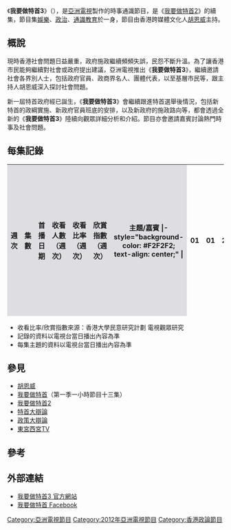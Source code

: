 {{亞視節目
|名稱 = 我要做特首3<br>{{lang|en|I want to be CE 3}}
|英文劇名 = 
|圖像 = [[File:我要做特首3.png|300px]]
|別名 =
|類型 = 時政節目
|原創 = [[亞洲電視|亞洲電視]]
|監製 = [[胡恩威|胡恩威]]
|編導 = 
|助理編導 = 
|製作人 = 
| 主持       = [[胡恩威|胡恩威]]
|海外推出日期 = 
|主題音樂 = 
|主題曲 = 
|作曲 = 
|填詞 = 
|主唱 = 
|國家 = {{HK}}
|語言 = [[粵語|粵語]]
|集數 = 99
|每集列表 = 
|製作年份 = 2012年
|執行製作 = 
|製作統籌 =
|副製作人 =
|共同製作人 =
|剪輯 =
|外景 =
|機位 =
|每集長 =約30分鐘（連廣告）
|aTV-11播出日期 = 2012年3月26日-
|aTV-11视频制式= [[576i|576i]]
|aTV-11音频制式= [[立體聲|立體聲]]
|aTV-11播出時間 = 逢星期一至五19:30-20:00
重播：星期一至五 深夜 1:00 
<br/>星期一至五 深夜約 4:00
<br/>翌日：星期一至五 下午 3:05
|aTV-12播出日期 = 2012年3月26日-
|aTV-12视频制式= [[1080i|1080i]]
|aTV-12音频制式= [[立體聲|立體聲]]
|aTV-12播出時間 = 星期一至五 深夜 12:00
|官方網站 = https://web.archive.org/web/20120331071110/http://www.hkatv.com/v5/12/iwanttobece3/
|imdb_id =
|tv_com_id 
}}

《'''我要做特首3'''》（'''{{lang|en|I want to be CE 3}}'''），是[[亞洲電視|亞洲電視]]製作的時事通識節目，是《[[我要做特首2|我要做特首2]]》的續集，節目集[[娛樂|娛樂]]、[[政治|政治]]、[[通識教育|通識教育]]於一身，節目由香港跨媒體文化人[[胡恩威|胡恩威]]主持。

== 概說 ==
現時香港社會問題日益嚴重，政府施政繼續頻頻失誤，民怨不斷升溫。為了讓香港市民能夠繼續對社會或政府提出建議，亞洲電視推出《'''我要做特首3'''》，繼續邀請社會各界別人士，包括政府官員、政商界名人、團體代表，以至基層市民等，跟主持人胡恩威深入探討社會問題。

新一屆特首政府經已誕生，《'''我要做特首3'''》會繼續跟進特首選舉後情況，包括新特首的政綱實施、新政府官員班底的安排，以及新政府的施政路向等，都會透過全新的《'''我要做特首3'''》陸續向觀眾詳細分析和介紹。節目亦會邀請嘉賓討論熱門時事及社會問題。

== 每集記錄 ==
{| class="wikitable"
|-
!width="30"style="background-color:#DEDDE2"|週次
!width="40"style="background-color:#DEDDE2"|集數
!width="180"style="background-color:#DEDDE2"|首播日期
!width="25"style="background-color:#DEDDE2"|收看人數<br>（週次）
!width="25"style="background-color:#DEDDE2"|收看比率<br>（週次）
!width="25"style="background-color:#DEDDE2"|欣賞指數<br>（週次）
!width="200"style="background-color:#DEDDE2"|主題/嘉賓
|- style="background-color: #F2F2F2; text-align: center;" |
|rowspan=5| 01 || 01 || 2012/03/26 ||rowspan=5|  ||rowspan=5|  ||rowspan=5| || 選舉後香港的政治環境
|- style="background-color: #F2F2F2; text-align: center;" |
| 02 || 2012/03/27 || 分析[[梁振英|梁振英]]參選政綱（一）
|- style="background-color: #F2F2F2; text-align: center;" |
| 03 || 2012/03/28 || 何謂普選？何謂傳媒霸權？
|- style="background-color: #F2F2F2; text-align: center;" |
| 04 || 2012/03/29 || 民望低處未算低？
|- style="background-color: #F2F2F2; text-align: center;" |
| 05 || 2012/03/30 || 分析[[梁振英|梁振英]]參選政綱（二）
|- style="background-color: #F2F2F2; text-align: center;" |
|rowspan=5| 02 || 06 || 2012/04/02 ||rowspan=5|  ||rowspan=5|  ||rowspan=5| || 城市規劃（一）<br>中大建築學院院長[[何培斌|何培斌]]
|- style="background-color: #F2F2F2; text-align: center;" |
| 07 || 2012/04/03 || 城市規劃（二）<br>中大建築學院院長[[何培斌|何培斌]]
|- style="background-color: #F2F2F2; text-align: center;" |
| 08 || 2012/04/04 || 醫療問題（一）<br>立法會[[功能界別|功能界別]]（醫學界）議員[[梁家騮|梁家騮]]
|- style="background-color: #F2F2F2; text-align: center;" |
| 09 || 2012/04/05 || 醫療問題（二）<br>[[前線醫生聯盟|前線醫生聯盟]]主席[[蕭旭亮|蕭旭亮]]
|- style="background-color: #F2F2F2; text-align: center;" |
| 10 || 2012/04/06 || 教育問題（一）<br>通識教育試題
|- style="background-color: #F2F2F2; text-align: center;" |
|rowspan=5| 03 || 11 || 2012/04/09 ||rowspan=5|  ||rowspan=5|  ||rowspan=5| || 醫療問題（三）<br>[[再生會|再生會]]董事局主席[[黃至生|黃至生]]
|- style="background-color: #F2F2F2; text-align: center;" |
| 12 || 2012/04/10 || 創新科技（一）<br>[[四方創意|四方創意]]業務策略總監[[鄧泰霖|鄧泰霖]]
|- style="background-color: #F2F2F2; text-align: center;" |
| 13 || 2012/04/11 || 創新科技（二）<br>[[香港互聯網協會|香港互聯網協會]]互聯網應用程式開發小組召集人[[鄭斌彬|鄭斌彬]]
|- style="background-color: #F2F2F2; text-align: center;" |
| 14 || 2012/04/12 || 創新科技（三）<br>[[BizCONLINE_Limited|BizCONLINE Limited]] 創辦人及行政總裁[[李德豪|李德豪]]博士
|- style="background-color: #F2F2F2; text-align: center;" |
| 15 || 2012/04/13 || 僭建問題（一）<br>僭建規劃
|- style="background-color: #F2F2F2; text-align: center;" |
|rowspan=6| 04 || 16 || 2012/04/16 ||rowspan=5|  ||rowspan=5|  ||rowspan=5| || 創新科技（四）<br>[[親子王國討論區|親子王國]]行政總監[[薛嘉龍|薛嘉龍]]
|- style="background-color: #F2F2F2; text-align: center;" |
| 17 || 2012/04/17 || 房屋問題（二）<br>[[民建聯|民建聯]]觀塘區區議員[[潘進源|潘進源]]
|- style="background-color: #F2F2F2; text-align: center;" |
| 18 || 2012/04/18 || 房屋問題（三）<br>[[香港社區組織協會|香港社區組織協會]]主任[[何喜華|何喜華]]（一）
|- style="background-color: #F2F2F2; text-align: center;" |
| 19 || 2012/04/19 || 房屋問題（四）<br>[[香港社區組織協會|香港社區組織協會]]主任[[何喜華|何喜華]]（二）
|- style="background-color: #F2F2F2; text-align: center;" |
| 20 || 2012/04/20 || Part 1：大和解<br>Part 2：用人唯才
|- style="background-color: #F2F2F2; text-align: center;" |
|  || 2012/04/22 ||  ||  ||  || 《[[政策大辯論|政策大辯論]]》 - 第一集 - 全民退休保障<br>[[爭取全民退休保障聯席組織|爭取全民退休保障聯席組織]]幹事[[歐陽冠東|歐陽冠東]]、<br>[[香港嶺南大學|香港嶺南大學]]經濟系教授[[何濼生|何濼生]]、<br>中西區區議員[[陳浩濂|陳浩濂]]、[[獅子山學會|獅子山學會]]研究總監[[孫柏文|孫柏文]]
|- style="background-color: #F2F2F2; text-align: center;" |
|rowspan=6| 05 || 21 || 2012/04/23 ||rowspan=5|  ||rowspan=5|  ||rowspan=5| || 分析[[建築署|建築署]]
|- style="background-color: #F2F2F2; text-align: center;" |
| 22 || 2012/04/24 || [[新加坡|新加坡]]的情意結
|- style="background-color: #F2F2F2; text-align: center;" |
| 23 || 2012/04/25 || 文化藝術虛與實
|- style="background-color: #F2F2F2; text-align: center;" |
| 24 || 2012/04/26 || [[香港大學|香港大學]]佛學研究中心「活出真我」講座（一）<br>影視紅星[[袁詠儀|袁詠儀]]、不丹[[康祖仁波切|康祖仁波切]]、<br>港大法學系學生[[任石榮|任石榮]]<br>（講座主持：[[定慧法師|定慧法師]]）
|- style="background-color: #F2F2F2; text-align: center;" |
| 25 || 2012/04/27 || [[香港大學|香港大學]]佛學研究中心「活出真我」講座（二）<br>影視紅星[[袁詠儀|袁詠儀]]、不丹[[康祖仁波切|康祖仁波切]]、<br>港大法學系學生[[任石榮|任石榮]]<br>（講座主持：[[定慧法師|定慧法師]]）
|- style="background-color: #F2F2F2; text-align: center;" |
|  || 2012/04/29 ||  ||  ||  || 《[[政策大辯論|政策大辯論]]》 - 第二集 - 文化藝術<br>著名設計師[[靳埭強|靳埭強]]、著名電影人[[馬逢國|馬逢國]]、<br>[[香港理工大學|香港理工大學]]設計系助理教授[[蕭競聰|蕭競聰]]、<br>[[香港嶺南大學|香港嶺南大學]]文學院學術事務長[[陳清僑|陳清僑]]教授
|- style="background-color: #F2F2F2; text-align: center;" |
|rowspan=6| 06 || 26 || 2012/04/30 ||rowspan=5|  ||rowspan=5|  ||rowspan=5| || Part 1：正義哲學<br>Part 2：[[香港鐵路|港鐵]]又加價？
|- style="background-color: #F2F2F2; text-align: center;" |
| 27 || 2012/05/01 || 全民退休保障（一）<br>[[香港嶺南大學|香港嶺南大學]]經濟系教授[[何濼生|何濼生]]
|- style="background-color: #F2F2F2; text-align: center;" |
| 28 || 2012/05/02 || 僭建問題（二）<br>[[香港律師會|香港律師會]]會長[[何君堯|何君堯]]（一）
|- style="background-color: #F2F2F2; text-align: center;" |
| 29 || 2012/05/03 || 僭建問題（三）<br>[[香港律師會|香港律師會]]會長[[何君堯|何君堯]]（二）
|- style="background-color: #F2F2F2; text-align: center;" |
| 30 || 2012/05/04 || 五司十四局
|- style="background-color: #F2F2F2; text-align: center;" |
|  || 2012/05/06 ||  ||  ||  || 《[[政策大辯論|政策大辯論]]》 - 第三集 - 2017普選特首<br>[[民主建港聯盟|民建聯]]副主席[[李慧琼|李慧琼]]、<br>[[香港大學|香港大學]]法律系副教授[[戴耀廷|戴耀廷]]、<br>[[香港工會聯合會|工聯會]]榮譽會長[[陳婉嫻|陳婉嫻]]、[[民主黨_(香港)|民主黨]]副主席[[單仲楷|單仲楷]]
|- style="background-color: #F2F2F2; text-align: center;" |
|rowspan=6| 07 || 31 || 2012/05/07 ||rowspan=5|  ||rowspan=5|  ||rowspan=5| || 政治是虛，政策是實
|- style="background-color: #F2F2F2; text-align: center;" |
| 32 || 2012/05/08 || 分析[[林鄭月娥|林鄭月娥]]
|- style="background-color: #F2F2F2; text-align: center;" |
| 33 || 2012/05/09 || 認真就事成？
|- style="background-color: #F2F2F2; text-align: center;" |
| 34 || 2012/05/10 || 雙非孕婦問題（一）<br>[[民主建港聯盟|民建聯]]立法會議員[[陳克勤|陳克勤]]
|- style="background-color: #F2F2F2; text-align: center;" |
| 35 || 2012/05/11 || 雙非孕婦問題（二）<br>[[香港大學|香港大學]]法律系副教授[[戴耀廷|戴耀廷]]
|- style="background-color: #F2F2F2; text-align: center;" |
|  || 2012/05/13 ||  ||  ||  || 《[[政策大辯論|政策大辯論]]》 - 第四集 - 地區行政<br>[[民主黨_(香港)|民主黨]]葵青區議會區議員[[尹兆堅|尹兆堅]]、<br>灣仔區議會區議員[[黃楚峰|黃楚峰]]、<br>[[香港理工大學|香港理工大學]]公共政策研究所所長[[陳文鴻|陳文鴻]]、<br>西貢區議會區議員[[何民傑|何民傑]]
|- style="background-color: #F2F2F2; text-align: center;" |
|rowspan=6| 08 || 36 || 2012/05/14 ||rowspan=5|  ||rowspan=5|  ||rowspan=5|  || 動漫文化（一）<br>創意藝術 X 動漫都市
|- style="background-color: #F2F2F2; text-align: center;" |
| 37 || 2012/05/15 || 動漫文化（二）<br>Part 1：香港的漫畫時代<br>Part 2：「動漫基地」展覽<br>[[香港藝術中心|香港藝術中心]]藝術總監[[盧家彥|盧家彥]]
|- style="background-color: #F2F2F2; text-align: center;" |
| 38 || 2012/05/16 || 分析五司十四局名單
|- style="background-color: #F2F2F2; text-align: center;" |
| 39 || 2012/05/17 || 教育問題（二）<br>浸大藝術校園發展關注組代表[[張景威|張景威]]
|- style="background-color: #F2F2F2; text-align: center;" |
| 40 || 2012/05/18 || [[政府統計處|政府統計處]]<br>前統計處處長[[何永煊|何永煊]]
|- style="background-color: #F2F2F2; text-align: center;" |
|  || 2012/05/20 || 678,000 || 10.7% || 60.1 || 《[[政策大辯論|政策大辯論]]》 - 第五集 - 單車政策<br>[[本土行動|香港本土行動]]成員[[何來|何來]]、<br>[[香港單車同盟|香港單車同盟]]發言人[[香富立|香富立]]、<br>[[香港單車資訊網|香港單車資訊網]]政策委員[[候志輝|候志輝]]、<br>立法會交通事務委員會委員[[黃成智|黃成智]]
|- style="background-color: #F2F2F2; text-align: center;" |
|rowspan=6| 09 || 41 || 2012/05/21 ||rowspan=5| 1,229,000 ||rowspan=5| 19.4% ||rowspan=5| 59.9 || Part 1：文化局與書的關係<br>Part 2：香港文化沙漠？
|- style="background-color: #F2F2F2; text-align: center;" |
| 42 || 2012/05/22 || 舞台劇導演[[陳耀成|陳耀成]]（一）<br>歷史．藝術的反思
|- style="background-color: #F2F2F2; text-align: center;" |
| 43 || 2012/05/23 || 舞台劇導演[[陳耀成|陳耀成]]（二）<br>商業電影市場的另類支持
|- style="background-color: #F2F2F2; text-align: center;" |
| 44 || 2012/05/24 || 怎樣做好文化局（一）
|- style="background-color: #F2F2F2; text-align: center;" |
| 45 || 2012/05/25 || 香港藝術發展與文化政策<br>[[文化界聯席會議2.0|文化界聯席會議2.0]]召集人[[周俊輝|周俊輝]]
|- style="background-color: #F2F2F2; text-align: center;" |
|  || 2012/05/27 ||  ||  ||  || 《[[政策大辯論|政策大辯論]]》 - 第六集 - 新高中學制<br>[[香港教育專業人員協會|香港教育專業人員協會]]會長[[馮偉華|馮偉華]]、<br>[[仁愛堂田家炳中學|仁愛堂田家炳中學]]校長[[戴希立|戴希立]]、<br>[[香港中學校長會|香港中學校長會]]副主席[[何世敏|何世敏]]、<br>[[東華學院|東華學院]]校長[[汪國成|汪國成]]
|- style="background-color: #F2F2F2; text-align: center;" |
|rowspan=6| 10 || 46 || 2012/05/28 ||rowspan=5|  ||rowspan=5|  ||rowspan=5|  || 現今香港政治、[[自由黨_(香港)|自由黨]]未來發展<br>[[自由黨_(香港)|自由黨]]副主席[[周梁淑怡|周梁淑怡]]
|- style="background-color: #F2F2F2; text-align: center;" |
| 47 || 2012/05/29 || [[政府統計處|政府統計處]]的工作<br>統計處副處長[[鄧偉江|鄧偉江]]
|- style="background-color: #F2F2F2; text-align: center;" |
| 48 || 2012/05/30 || 第三屆政策研究青年峰會總決賽（一）
|- style="background-color: #F2F2F2; text-align: center;" |
| 49 || 2012/05/31 || 第三屆政策研究青年峰會總決賽（二）
|- style="background-color: #F2F2F2; text-align: center;" |
| 50 || 2012/06/01 || Part 1：文化局局長人選民調結果<br>Part 2：免費電視牌照飽和？
|- style="background-color: #F2F2F2; text-align: center;" |
|  || 2012/06/03 ||  ||  ||  || 《[[政策大辯論|政策大辯論]]》 - 第七集 - [[將軍澳|將軍澳]]規劃<br>[[離島區|離島]]區區議員[[李家良|李家良]]、[[維都|維都]]區區議員[[陳繼偉|陳繼偉]]、<br>環保區區議員[[方國珊|方國珊]]、[[運亨|運亨]]區區議員[[范國威|范國威]]
|- style="background-color: #F2F2F2; text-align: center;" |
|rowspan=6| 11 || 51 || 2012/06/04 ||rowspan=5|  ||rowspan=5|  ||rowspan=5|  || 怎樣做好文化局（二）
|- style="background-color: #F2F2F2; text-align: center;" |
| 52 || 2012/06/05 || [[香港立法會|立法會]]大樓特輯（一）<br>建築特色<br>[[香港立法會|立法會]]主席[[曾鈺成|曾鈺成]]
|- style="background-color: #F2F2F2; text-align: center;" |
| 53 || 2012/06/06 || [[香港立法會|立法會]]大樓特輯（二）<br>環保與藝術特色<br>[[香港立法會|立法會]]主席[[曾鈺成|曾鈺成]]
|- style="background-color: #F2F2F2; text-align: center;" |
| 54 || 2012/06/07 || [[香港立法會|立法會]]大樓特輯（三）<br>工作的苦與樂<br>[[香港立法會|立法會]]主席[[曾鈺成|曾鈺成]]
|- style="background-color: #F2F2F2; text-align: center;" |
| 55 || 2012/06/08 || 香港市民對政府改組的意見
|- style="background-color: #F2F2F2; text-align: center;" |
|  || 2012/06/10 ||  ||  ||  || 《[[胡恩威|胡恩威]]對話 - 創意產業之父[[厲無畏|厲無畏]]》<br>十一屆[[全國政協|全國政協]]副主席、<br>民革中央常務副主席<br>「中國創意產業之父」[[厲無畏|厲無畏]]
|- style="background-color: #F2F2F2; text-align: center;" |
|rowspan=6| 12 || 56 || 2012/06/11 ||rowspan=5|  ||rowspan=5|  ||rowspan=5|  || [[香港立法會|立法會]][[2012年香港立法會拉布攻防戰|拉布]]的原因與結果
|- style="background-color: #F2F2F2; text-align: center;" |
| 57 || 2012/06/12 || 房屋問題（五）<br>房屋政策的住屋問題
|- style="background-color: #F2F2F2; text-align: center;" |
| 58 || 2012/06/13 || [[啟德明渠|啟德河]]的情況（一）
|- style="background-color: #F2F2F2; text-align: center;" |
| 59 || 2012/06/14 || [[啟德明渠|啟德河]]的情況（二）
|- style="background-color: #F2F2F2; text-align: center;" |
| 60 || 2012/06/15 || 怎樣落實保育政策？
|- style="background-color: #F2F2F2; text-align: center;" |
|  || 2012/06/17 ||  ||  ||  || 《[[政策大辯論|政策大辯論]]》 - 第八集 - [[天水圍|天水圍]]規劃<br>[[天恒_(選區)|天恆]]區區議員[[陸頌雄|陸頌雄]]、[[瑞華|瑞華]]區區議員[[周永勤|周永勤]]、<br>[[北朗|北朗]]區區議員[[鄺俊宇|鄺俊宇]]、[[土地正義聯盟|土地正義聯盟]]執行委員[[朱凱迪|朱凱迪]]
|- style="background-color: #F2F2F2; text-align: center;" |
|rowspan=6| 13 || 61 || 2012/06/18 ||rowspan=4| 913,000 ||rowspan=4| 14.4% ||rowspan=4| 65.1 || 香港[[傳播媒體|傳媒]]生態
|- style="background-color: #F2F2F2; text-align: center;" |
| 62 || 2012/06/19 || 沒有文化的政策？
|- style="background-color: #F2F2F2; text-align: center;" |
| 63 || 2012/06/20 || 讓[[創新科技署|創新科技]]普及化論壇（一）<br>了解香港創新科技發展
|- style="background-color: #F2F2F2; text-align: center;" |
| 64 || 2012/06/21 || 讓[[創新科技署|創新科技]]普及化論壇（二）<br>探討創新科技的地位
|- style="background-color: #F2F2F2; text-align: center;" |
|  || 2012/06/22 ||  ||  ||  || 現場轉播《全球首家華語電視台 - <br>亞洲電視55周年暨香港回歸15周年慶典》，暫停播映
|- style="background-color: #F2F2F2; text-align: center;" |
|  || 2012/06/24 ||  ||  ||  || 《[[政策大辯論|政策大辯論]]》 - 第九集 - [[深水埗|深水埗]]規劃<br>[[南昌|南昌]]西區區議員[[衛煥南|衛煥南]]、<br>[[南昌|南昌]]北區區議員[[鄭泳舜|鄭泳舜]]、<br>[[荔枝角|荔枝角]]北區區議員[[李祺逢|李祺逢]]
|- style="background-color: #F2F2F2; text-align: center;" |
|rowspan=6| 14 || 65 || 2012/06/25 ||rowspan=5|  ||rowspan=5|  ||rowspan=5|  || 香港的保育政策與政制發展
|- style="background-color: #F2F2F2; text-align: center;" |
| 66 || 2012/06/26 || [[政府山|政府山]]關注組召集人[[羅雅寧|羅雅寧]]（一）<br>[[政府山|政府山]]
|- style="background-color: #F2F2F2; text-align: center;" |
| 67 || 2012/06/27 || [[政府山|政府山]]關注組召集人[[羅雅寧|羅雅寧]]（二）<br>歷史建築保育問題
|- style="background-color: #F2F2F2; text-align: center;" |
| 68 || 2012/06/28 || 香港對年青人提供支援
|- style="background-color: #F2F2F2; text-align: center;" |
| 69 || 2012/06/29 || 香港回歸十五年何去何從？
|- style="background-color: #F2F2F2; text-align: center;" |
|  || 2012/07/01 ||  ||  ||  || 《[[政策大辯論|政策大辯論]]》 - 第十集 - [[油尖旺|油尖旺]]區規劃<br>[[大南|大南]]區區議員[[莊永燦|莊永燦]]、<br>[[旺角|旺角]]南區區議員[[仇振輝|仇振輝]]、<br>[[富柏|富柏]]區區議員[[陳偉強|陳偉強]]、<br>[[旺角|旺角]]東區區議員[[黃建新_(議員)|黃建新]]
|- style="background-color: #F2F2F2; text-align: center;" |
|rowspan=5| 15 || 70 || 2012/07/02 ||rowspan=5|  ||rowspan=5|  ||rowspan=5| || 救救香港足球？
|- style="background-color: #F2F2F2; text-align: center;" |
| 71 || 2012/07/03 || [[林以諾|林以諾]]牧師的[[同性戀|同性戀]]言論
|- style="background-color: #F2F2F2; text-align: center;" |
| 72 || 2012/07/04 || 香港可以讓[[台灣|台灣]]借鏡？
|- style="background-color: #F2F2F2; text-align: center;" |
| 73 || 2012/07/05 || 了解培養人材的情況
|- style="background-color: #F2F2F2; text-align: center;" |
| 74 || 2012/07/06 || Part 1：行政會議成員公佈<br>Part 2：建制派選舉欠齊心
|- style="background-color: #F2F2F2; text-align: center;" |
|rowspan=6| 16 || 75 || 2012/07/09 ||rowspan=5|  ||rowspan=5|  ||rowspan=5| || 香港政壇的政治語言
|- style="background-color: #F2F2F2; text-align: center;" |
| 76 || 2012/07/10 || 香港回歸十五年對中港兩地發展形勢
|- style="background-color: #F2F2F2; text-align: center;" |
| 77 || 2012/07/11 || [[香港嶺南大學|香港嶺南大學]]公共政治研究部主席[[李彭廣|李彭廣]]博士（一）<br>《管治香港：英國解密檔案的啟示》
|- style="background-color: #F2F2F2; text-align: center;" |
| 78 || 2012/07/12 || [[香港嶺南大學|香港嶺南大學]]公共政治研究部主席[[李彭廣|李彭廣]]博士（二）<br>人才學的啟示
|- style="background-color: #F2F2F2; text-align: center;" |
| 79 || 2012/07/13 || 香港政府各成員問題
|- style="background-color: #F2F2F2; text-align: center;" |
|  || 2012/07/15 ||  ||  ||  || 《[[政策大辯論|政策大辯論]]》 - 第十一集 - [[觀塘|觀塘]]規劃<br>[[淘大_(選區)|淘大]]區區議員[[葉興國|葉興國]]、<br>[[定安_(選區)|定安]]區區議員[[黃啟明_(政治人物)|黃啟明]]、<br>[[油塘|油塘]]東區區議員[[張琪騰|張琪騰]]、<br>[[景田|景田]]區區議員[[張順華|張順華]]
|- style="background-color: #F2F2F2; text-align: center;" |
|rowspan=6| 17 || 80 || 2012/07/16 ||rowspan=5|  ||rowspan=5|  ||rowspan=5| || [[西九文化區博物館|西九文化區博物館]]「M+」展品收藏
|- style="background-color: #F2F2F2; text-align: center;" |
| 81 || 2012/07/17 || 回顧[[曾蔭權|曾蔭權]]2005年成為特首的經過
|- style="background-color: #F2F2F2; text-align: center;" |
| 82 || 2012/07/18 || 可加可減機制的情況與利弊<br>香港[[民主動力|民主動力]]召集人兼<br>[[民間監管公共事業聯委會|民間監管公共事業聯委會]]發言人[[蔡耀昌|蔡耀昌]]
|- style="background-color: #F2F2F2; text-align: center;" |
| 83 || 2012/07/19 || Part 1：[[曾蔭權|曾蔭權]]任內提出的六大產業：<br>「檢測認證」、「醫療服務」、<br>「科技創新」、「文化創意」、<br>「環保產業」、「教育服務」<br>Part 2：香港[[土地規劃|土地規劃]]的情況
|- style="background-color: #F2F2F2; text-align: center;" |
| 84 || 2012/07/20 || Part 1：[[德育及國民教育科|德育及國民教育科]]的[[洗腦|洗腦]]發展<br>Part 2：解構[[梁振英|梁振英]]的政府新局面
|- style="background-color: #F2F2F2; text-align: center;" |
|  || 2012/07/22 ||  ||  ||  || 《[[政策大辯論|政策大辯論]]》 - 第十二集 - [[中西區_(香港)|中西區]]規劃<br>[[半山區|半山]]東區區議員[[張翼雄|張翼雄]]、[[石塘咀|石塘咀]]區區議員[[陳財喜|陳財喜]]、<br>[[太平山_(香港)|山頂]]區區議員[[陳浩濂|陳浩濂]]、[[中環|中環]]區區議員[[許智峯|許智峯]]
|- style="background-color: #F2F2F2; text-align: center;" |
|rowspan=5| 18 || 85 || 2012/07/23 ||rowspan=5|  ||rowspan=5|  ||rowspan=5| || Part 1：解構「貪」與「貧」<br>Part 2：香港教育改革的情況
|- style="background-color: #F2F2F2; text-align: center;" |
| 86 || 2012/07/24 || 環保問題（一）<br>環保政策對香港的展望<br>[[綠色和平|綠色和平]]項目經理[[張韻琪|張韻琪]]
|- style="background-color: #F2F2F2; text-align: center;" |
| 87 || 2012/07/25 || 中央的後備計劃應付的問題？
|- style="background-color: #F2F2F2; text-align: center;" |
| 88 || 2012/07/26 || [[德育及國民教育科|國民教育]]課程設計是否合適？
|- style="background-color: #F2F2F2; text-align: center;" |
| 89 || 2012/07/27 || Part 1：[[香港立法會|立法會]]選舉形勢（一）<br>Part 2：[[香港書展|香港書展]]對特區的反映
|- style="background-color: #F2F2F2; text-align: center;" |
|rowspan=5| 19 || 90 || 2012/07/30 ||rowspan=5|  ||rowspan=5|  ||rowspan=5| || 港大法律學院助理教授[[張達明_(教授)|張達明]]（一）<br>香港的法治
|- style="background-color: #F2F2F2; text-align: center;" |
| 91 || 2012/07/31 || 港大法律學院助理教授[[張達明_(教授)|張達明]]（二）<br>[[律政司|律政司]]司長[[袁國強|袁國強]]上任後法治情況
|- style="background-color: #F2F2F2; text-align: center;" |
| 92 || 2012/08/01 || 國家的品格
|- style="background-color: #F2F2F2; text-align: center;" |
| 93 || 2012/08/02 || [[德育及國民教育科|國民教育]]出了甚麼問題？<br>如何看待[[德育及國民教育科|國民教育]]？<br>家長又對[[德育及國民教育科|國民教育]]有何看法？
|- style="background-color: #F2F2F2; text-align: center;" |
| 94 || 2012/08/03 || [[德育及國民教育科|國民教育]]的指引出了甚麼問題？
|- style="background-color: #F2F2F2; text-align: center;" |
|rowspan=5| 20 || 95 || 2012/08/06 ||rowspan=5|  ||rowspan=5|  ||rowspan=5| || 解構香港的樹木政策<br>[[長春社|長春社]]總監[[蘇國賢|蘇國賢]]
|- style="background-color: #F2F2F2; text-align: center;" |
| 96 || 2012/08/07 || 香港政府的樹木政策與古樹名木的保育<br>港大[[地理學|地理學]]系講座教授[[詹志勇|詹志勇]]
|- style="background-color: #F2F2F2; text-align: center;" |
| 97 || 2012/08/08 || 香港廣播政策的未來又如何？
|- style="background-color: #F2F2F2; text-align: center;" |
| 98 || 2012/08/09 || 明天特首會更好（二）<br>[[梁振英|CY]]政府事件不斷，應否進行危機管理？
|- style="background-color: #F2F2F2; text-align: center;" |
| 99 || 2012/08/10 || 明天特首會更好（三）<br>分析政策研究重要性<br>[[中央政策組|中央政策組]]在特區政府換屆後情況
|}

<span style="font-size:smaller;">
* 收看比率/欣賞指數來源：香港大學民意研究計劃 電視觀眾研究
* 記錄的資料以電視台當日播出內容為準
* 每集主題的資料以電視台當日播出內容為準
</span>

== 參見 ==
*[[胡恩威|胡恩威]]
*[[我要做特首|我要做特首]]（第一季一小時節目十三集）
*[[我要做特首2|我要做特首2]]
*[[特首大辯論|特首大辯論]]
*[[政策大辯論|政策大辯論]]
*[[東宮西宮TV|東宮西宮TV]]

== 參考 ==
<references/>

{{電視節目的變遷
|電視台={{HK}} [[亞洲電視|亞洲電視]] [[本港台|本港台]]
|播放檔次=星期一至五19:30-20:00節目
|節目名稱=我要做特首3<br/>（2012年3月26日－2012年8月10日）
|上一節目=[[我要做特首2|我要做特首2]]<br/>（2011年9月12日－2012年3月23日）
|下一節目=[[娛樂CIA|娛樂CIA]]<br/>（2012年8月13日－）
}}

== 外部連結 ==
*[https://web.archive.org/web/20120331071110/http://www.hkatv.com/v5/12/iwanttobece3/ 我要做特首3 官方網站]
*[http://www.facebook.com/pages/我要做特首/127153520675164 我要做特首 Facebook]

[[Category:亞洲電視節目|Category:亞洲電視節目]]
[[Category:2012年亞洲電視節目|Category:2012年亞洲電視節目]]
[[Category:香港政論節目|Category:香港政論節目]]